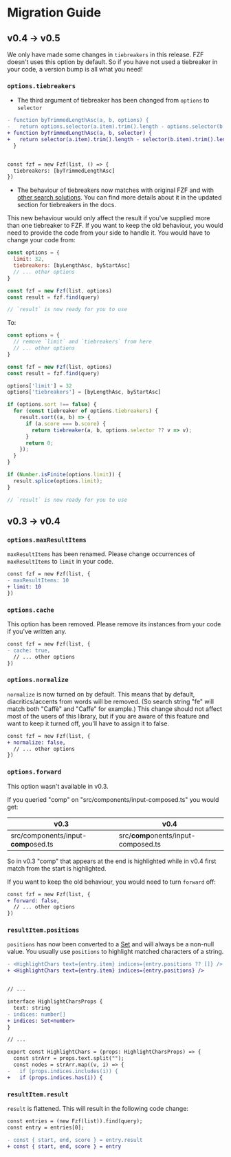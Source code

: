 
<Seo title="Migration Guide" />

# Migration Guide

## v0.4 → v0.5

We only have made some changes in `tiebreakers` in this release. FZF doesn't uses this option by default. So if you have not used a tiebreaker in your code, a version bump is all what you need!

### `options.tiebreakers`

- The third argument of tiebreaker has been changed from `options` to `selector`

```diff
- function byTrimmedLengthAsc(a, b, options) {
-   return options.selector(a.item).trim().length - options.selector(b.item).trim().length;
+ function byTrimmedLengthAsc(a, b, selector) {
+   return selector(a.item).trim().length - selector(b.item).trim().length;
  }


const fzf = new Fzf(list, () => {
  tiebreakers: [byTrimmedLengthAsc]
})
```

- The behaviour of tiebreakers now matches with original FZF and with [other search solutions](https://youtu.be/7WQ00Y-80qs?t=3195). You can find more details about it in the updated section for tiebreakers in the docs.

This new behaviour would only affect the result if you've supplied more than one tiebreaker to FZF. If you want to keep the old behaviour, you would need to provide the code from your side to handle it. You would have to change your code from:

```js
const options = {
  limit: 32,
  tiebreakers: [byLengthAsc, byStartAsc]
  // ... other options
}

const fzf = new Fzf(list, options)
const result = fzf.find(query)

// `result` is now ready for you to use
```

To:

```js
const options = {
  // remove `limit` and `tiebreakers` from here
  // ... other options
}

const fzf = new Fzf(list, options)
const result = fzf.find(query)

options['limit'] = 32
options['tiebreakers'] = [byLengthAsc, byStartAsc]

if (options.sort !== false) {
  for (const tiebreaker of options.tiebreakers) {
    result.sort((a, b) => {
      if (a.score === b.score) {
        return tiebreaker(a, b, options.selector ?? v => v);
      }
      return 0;
    });
  }
}

if (Number.isFinite(options.limit)) {
  result.splice(options.limit);
}

// `result` is now ready for you to use
```

## v0.3 → v0.4

### `options.maxResultItems`

`maxResultItems` has been renamed. Please change occurrences of `maxResultItems` to `limit` in your code.

```diff
const fzf = new Fzf(list, {
- maxResultItems: 10
+ limit: 10
})
```

### `options.cache`

This option has been removed. Please remove its instances from your code if you've written any.

```diff
const fzf = new Fzf(list, {
- cache: true,
  // ... other options
})
```

### `options.normalize`

`normalize` is now turned on by default. This means that by default, diacritics/accents from words will be removed. (So search string "fe" will match both "Caffè" and "Caffe" for example.) This change should not affect most of the users of this library, but if you are aware of this feature and want to keep it turned off, you'll have to assign it to false.

```diff
const fzf = new Fzf(list, {
+ normalize: false,
  // ... other options
})
```

### `options.forward`

This option wasn't available in v0.3.

If you queried "comp" on "src/components/input-composed.ts" you would get:

| v0.3                                    | v0.4                                    |
| ---                                     | ---                                     |
| src/components/input-<b>comp</b>osed.ts | src/<b>comp</b>onents/input-composed.ts |

So in v0.3 "comp" that appears at the end is highlighted while in v0.4 first match from the start is highlighted.

If you want to keep the old behaviour, you would need to turn `forward` off:

```diff
const fzf = new Fzf(list, {
+ forward: false,
  // ... other options
})
```

### `resultItem.positions`

`positions` has now been converted to a [Set](https://developer.mozilla.org/en-US/docs/Web/JavaScript/Reference/Global_Objects/Set) and will always be a non-null value. You usually use `positions` to highlight matched characters of a string.

```diff
- <HighlightChars text={entry.item} indices={entry.positions ?? []} />
+ <HighlightChars text={entry.item} indices={entry.positions} />


// ...

interface HighlightCharsProps {
  text: string
- indices: number[]
+ indices: Set<number>
}

// ...

export const HighlightChars = (props: HighlightCharsProps) => {
  const strArr = props.text.split("");
  const nodes = strArr.map((v, i) => {
-   if (props.indices.includes(i)) {
+   if (props.indices.has(i)) {
```

### `resultItem.result`

`result` is flattened. This will result in the following code change:

```diff
const entries = (new Fzf(list)).find(query); 
const entry = entries[0];

- const { start, end, score } = entry.result
+ const { start, end, score } = entry
```

